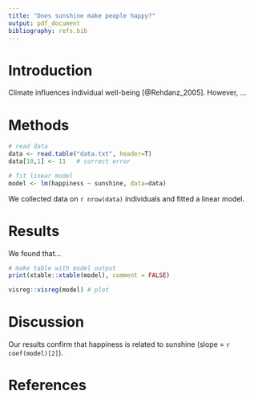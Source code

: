 ```yaml
---
title: "Does sunshine make people happy?"
output: pdf_document
bibliography: refs.bib
---
```


# Introduction

Climate influences individual well-being [@Rehdanz_2005]. 
However, ...

# Methods

```r
# read data
data <- read.table("data.txt", header=T)   
data[10,1] <- 11   # correct error

# fit linear model
model <- lm(happiness ~ sunshine, data=data)  
```

We collected data on `r nrow(data)` individuals and fitted a 
linear model.

# Results

We found that...

```r
# make table with model output
print(xtable::xtable(model), comment = FALSE)    
```

```r
visreg::visreg(model) # plot
```

# Discussion

Our results confirm that happiness is related to 
sunshine (slope = `r coef(model)[2]`).

# References





